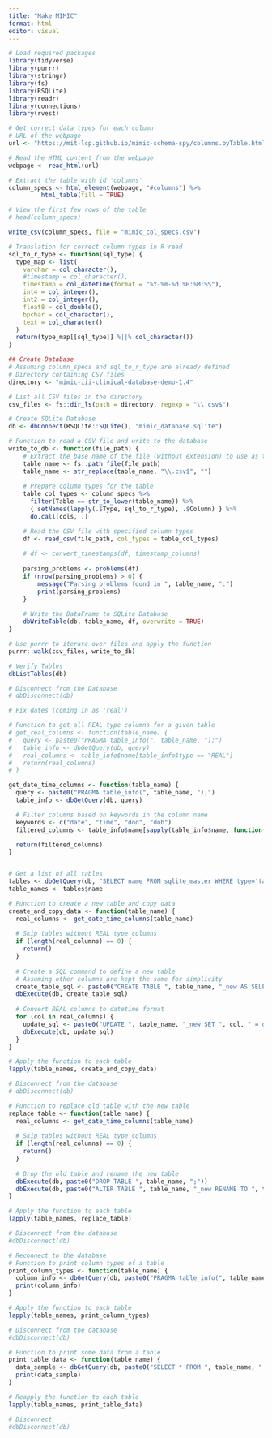 ```yaml
---
title: "Make MIMIC"
format: html
editor: visual
---
```


```r
# Load required packages
library(tidyverse)
library(purrr)
library(stringr)
library(fs)
library(RSQLite)
library(readr)
library(connections)
library(rvest)
```

```r
# Get correct data types for each column
# URL of the webpage
url <- "https://mit-lcp.github.io/mimic-schema-spy/columns.byTable.html"

# Read the HTML content from the webpage
webpage <- read_html(url)

# Extract the table with id 'columns'
column_specs <- html_element(webpage, "#columns") %>%
         html_table(fill = TRUE)

# View the first few rows of the table
# head(column_specs)

write_csv(column_specs, file = "mimic_col_specs.csv")

```

```r

# Translation for correct column types in R read
sql_to_r_type <- function(sql_type) {
  type_map <- list(
    varchar = col_character(),
    #timestamp = col_character(),
    timestamp = col_datetime(format = "%Y-%m-%d %H:%M:%S"),
    int4 = col_integer(),
    int2 = col_integer(),
    float8 = col_double(),
    bpchar = col_character(),
    text = col_character()
  )
  return(type_map[[sql_type]] %||% col_character())
}

```

```r
## Create Database
# Assuming column_specs and sql_to_r_type are already defined
# Directory containing CSV files
directory <- "mimic-iii-clinical-database-demo-1.4"

# List all CSV files in the directory
csv_files <- fs::dir_ls(path = directory, regexp = "\\.csv$")

# Create SQLite Database
db <- dbConnect(RSQLite::SQLite(), "mimic_database.sqlite")

# Function to read a CSV file and write to the database
write_to_db <- function(file_path) {
    # Extract the base name of the file (without extension) to use as table name
    table_name <- fs::path_file(file_path)
    table_name <- str_replace(table_name, "\\.csv$", "")
    
    # Prepare column types for the table
    table_col_types <- column_specs %>%
      filter(Table == str_to_lower(table_name)) %>%
      { setNames(lapply(.$Type, sql_to_r_type), .$Column) } %>%
      do.call(cols, .)

    # Read the CSV file with specified column types
    df <- read_csv(file_path, col_types = table_col_types)
    
    # df <- convert_timestamps(df, timestamp_columns)
    
    parsing_problems <- problems(df)
    if (nrow(parsing_problems) > 0) {
        message("Parsing problems found in ", table_name, ":")
        print(parsing_problems)
    }
    
    # Write the DataFrame to SQLite Database
    dbWriteTable(db, table_name, df, overwrite = TRUE)
}

# Use purrr to iterate over files and apply the function
purrr::walk(csv_files, write_to_db)

# Verify Tables
dbListTables(db)

# Disconnect from the Database
# dbDisconnect(db)

```

```r
# Fix dates (coming in as 'real')

# Function to get all REAL type columns for a given table
# get_real_columns <- function(table_name) {
#   query <- paste0("PRAGMA table_info(", table_name, ");")
#   table_info <- dbGetQuery(db, query)
#   real_columns <- table_info$name[table_info$type == "REAL"]
#   return(real_columns)
# }

get_date_time_columns <- function(table_name) {
  query <- paste0("PRAGMA table_info(", table_name, ");")
  table_info <- dbGetQuery(db, query)

  # Filter columns based on keywords in the column name
  keywords <- c("date", "time", "dod", "dob")
  filtered_columns <- table_info$name[sapply(table_info$name, function(name) any(sapply(keywords, function(keyword) grepl(keyword, name, ignore.case = TRUE))))]

  return(filtered_columns)
}


# Get a list of all tables
tables <- dbGetQuery(db, "SELECT name FROM sqlite_master WHERE type='table';")
table_names <- tables$name

```

```r
# Function to create a new table and copy data
create_and_copy_data <- function(table_name) {
  real_columns <- get_date_time_columns(table_name)
  
  # Skip tables without REAL type columns
  if (length(real_columns) == 0) {
    return()
  }
  
  # Create a SQL command to define a new table
  # Assuming other columns are kept the same for simplicity
  create_table_sql <- paste0("CREATE TABLE ", table_name, "_new AS SELECT * FROM ", table_name, ";")
  dbExecute(db, create_table_sql)
  
  # Convert REAL columns to datetime format
  for (col in real_columns) {
    update_sql <- paste0("UPDATE ", table_name, "_new SET ", col, " = datetime(", col, ", 'unixepoch');")
    dbExecute(db, update_sql)
  }
}

# Apply the function to each table
lapply(table_names, create_and_copy_data)

# Disconnect from the database
# dbDisconnect(db)

```

```r


# Function to replace old table with the new table
replace_table <- function(table_name) {
  real_columns <- get_date_time_columns(table_name)
  
  # Skip tables without REAL type columns
  if (length(real_columns) == 0) {
    return()
  }
  
  # Drop the old table and rename the new table
  dbExecute(db, paste0("DROP TABLE ", table_name, ";"))
  dbExecute(db, paste0("ALTER TABLE ", table_name, "_new RENAME TO ", table_name, ";"))
}

# Apply the function to each table
lapply(table_names, replace_table)

# Disconnect from the database
#dbDisconnect(db)

```

```r
# Reconnect to the database
# Function to print column types of a table
print_column_types <- function(table_name) {
  column_info <- dbGetQuery(db, paste0("PRAGMA table_info(", table_name, ");"))
  print(column_info)
}

# Apply the function to each table
lapply(table_names, print_column_types)

# Disconnect from the database
#dbDisconnect(db)

```

```r
# Function to print some data from a table
print_table_data <- function(table_name) {
  data_sample <- dbGetQuery(db, paste0("SELECT * FROM ", table_name, " LIMIT 5;"))
  print(data_sample)
}

# Reapply the function to each table
lapply(table_names, print_table_data)

# Disconnect
#dbDisconnect(db)

```
